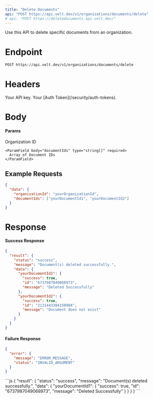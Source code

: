 ```yaml
---
title: "Delete Documents"
api: "POST https://api.velt.dev/v1/organizations/documents/delete"
# api: "POST https://deletedocuments.api.velt.dev/"
---
```


Use this API to delete specific documents from an organization.

# Endpoint

`POST https://api.velt.dev/v1/organizations/documents/delete`

# Headers

<ParamField header="x-velt-api-key" type="string" required>
  Your API key.
</ParamField>

<ParamField header="x-velt-auth-token" type="string" required>
  Your [Auth Token](/security/auth-tokens).
</ParamField>

# Body

#### Params

<ParamField body="data" type="object" required>
  <Expandable title="properties">
    <ParamField body="organizationId" type="string" required>
      Organization ID
    </ParamField>

    <ParamField body="documentIds" type="string[]" required>
      Array of Document IDs
    </ParamField>
  </Expandable>
</ParamField>

## **Example Requests**

```JSON
{
  "data": {
    "organizationId": "yourOrganizationId",
    "documentIds": ["yourDocumentId1", "yourDocumentId2"]
  }
}
```

# Response

#### Success Response

```JSON
{
  "result": {
    "status": "success",
    "message": "Document(s) deleted successfully.",
    "data": {
      "yourDocumentId1": {
        "success": true,
        "id": "6737987049068973",
        "message": "Deleted Successfully"
      },
      "yourDocumentId2": {
        "success": true,
        "id": "2131443384150904",
        "message": "Document does not exist"
      }
    }
  }
}
```


#### Failure Response

```JSON
{
  "error": {
    "message": "ERROR_MESSAGE",
    "status": "INVALID_ARGUMENT"
  }
}
```

<ResponseExample>
```js
{
  "result": {
    "status": "success",
    "message": "Document(s) deleted successfully.",
    "data": {
      "yourDocumentId1": {
        "success": true,
        "id": "6737987049068973",
        "message": "Deleted Successfully"
      }
    }
  }
}
```
</ResponseExample>